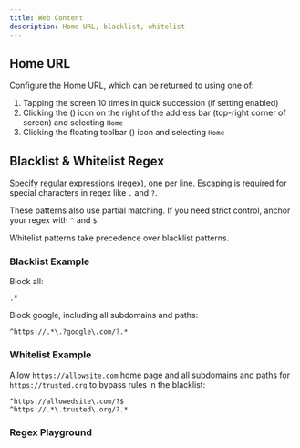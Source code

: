 ```yaml
---
title: Web Content
description: Home URL, blacklist, whitelist
---
```



## Home URL

Configure the Home URL, which can be returned to using one of:

1. Tapping the screen 10 times in quick succession (if setting enabled)
1. Clicking the <span className="inline-flex">(<EllipsisVertical />)</span> icon on the right of the address bar (top-right corner of screen) and selecting `Home`
1. Clicking the floating toolbar <span className="inline-flex">(<Wrench className="-rotate-90 mx-2"/>)</span> icon and selecting `Home`

## Blacklist & Whitelist Regex

Specify regular expressions (regex), one per line.
Escaping is required for special characters in regex like `.` and `?`.

These patterns also use partial matching.
If you need strict control, anchor your regex with `^` and `$`.

Whitelist patterns take precedence over blacklist patterns.

### Blacklist Example

Block all:

```
.*
```

Block google, including all subdomains and paths:

```
^https://.*\.?google\.com/?.*
```

### Whitelist Example

Allow `https://allowsite.com` home page and all subdomains and paths for `https://trusted.org` to bypass rules in the blacklist:
```
^https://allowedsite\.com/?$
^https://.*\.trusted\.org/?.*
```

### Regex Playground

<RegexPlayground />